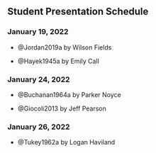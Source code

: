 ## Student Presentation Schedule {-}

### January 19, 2022 {-}

- @Jordan2019a by Wilson Fields

- @Hayek1945a by Emily Call

\vspace{5mm}

### January 24, 2022 {-}

- @Buchanan1964a by Parker Noyce

- @Giocoli2013 by Jeff Pearson

\vspace{5mm}

### January 26, 2022 {-}

- @Tukey1962a by Logan Haviland